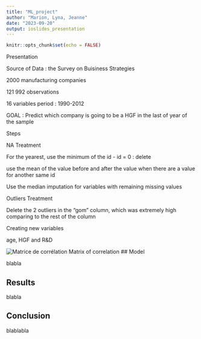 ```yaml
---
title: "ML_project"
author: "Marion, Lyna, Jeanne"
date: "2023-09-20"
output: ioslides_presentation
---
```


```r
knitr::opts_chunk$set(echo = FALSE)
```

Presentation

Source of Data : the Survey on Buisiness Strategies

2000 manufacturing companies

121 992 observations

16 variables period : 1990-2012

GOAL : Predict which company is going to be a HGF in the last of year of the sample

Steps

NA Treatment

For the yearest, use the minimum of the id - id = 0 : delete

use the mean of the value before and after the value when there are a value for another same id

Use the median imputation for variables with remaining missing values

Outliers Treatment

Delete the 2 outliers in the "gom" column, which was extremely high comparing to the rest of the column

Creating new variables

age, HGF and R&D


![Matrice de corrélation](images/correlation_matrix.png)
Matrix of correlation
## Model

blabla

## Results

blabla

## Conclusion

blablabla
